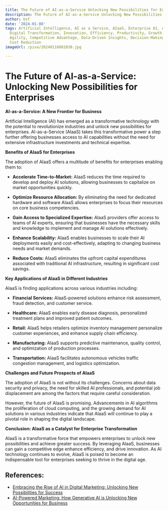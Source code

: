 ```yaml
---
title: The Future of AI-as-a-Service Unlocking New Possibilities for Enterprises
description: The Future of AI-as-a-Service Unlocking New Possibilities for Enterprises
author: Usf
date: '2024-01-08'
tags: Artificial Intelligence, AI as a Service, AIaaS, Enterprise AI, AI for Business,
  Digital Transformation, Innovation, Efficiency, Productivity, Growth, Scalability,
  Agility, Competitive Advantage, Data-Driven Insights, Decision-Making, Automation,
  Cost Reduction
imageUrl: /pixa/20240116081038.jpg

---
```

# The Future of AI-as-a-Service: Unlocking New Possibilities for Enterprises

**AI-as-a-Service: A New Frontier for Business**

Artificial Intelligence (AI) has emerged as a transformative technology with the potential to revolutionize industries  and unlock new possibilities for enterprises. AI-as-a-Service (AIaaS) takes this transformative power a step further offering businesses access  to AI capabilities  without the  need  for extensive infrastructure investments and  technical expertise.

**Benefits of AIaaS for Enterprises**

The  adoption of AIaaS offers a multitude of benefits for enterprises enabling them to:

* **Accelerate Time-to-Market:** AIaaS  reduces the  time required to  develop and  deploy AI solutions,  allowing businesses  to capitalize on  market opportunities quickly.

* **Optimize Resource Allocation:** By  eliminating the need for dedicated hardware and software AIaaS allows enterprises to focus their  resources on core business competencies.

* **Gain Access to Specialized Expertise:**  AIaaS providers offer access to teams of AI experts, ensuring that businesses have the necessary skills and knowledge to implement and  manage  AI  solutions effectively.

* **Enhance Scalability:** AIaaS enables businesses to scale their  AI deployments easily and cost-effectively,  adapting to changing business needs and market demands.

* **Reduce Costs:** AIaaS eliminates the upfront  capital expenditures  associated with traditional AI infrastructure, resulting in significant cost savings.

**Key Applications of AIaaS in Different Industries**

AIaaS is finding applications across various industries including:

* **Financial Services:** AIaaS-powered solutions enhance risk assessment, fraud detection, and customer service.

*  **Healthcare:** AIaaS enables early disease diagnosis, personalized treatment plans and improved patient outcomes.

* **Retail:** AIaaS helps retailers optimize inventory management personalize customer experiences, and enhance supply chain efficiency.

* **Manufacturing:** AIaaS supports predictive maintenance, quality control, and optimization of production processes.

*  **Transportation:** AIaaS facilitates autonomous vehicles traffic congestion management, and logistics optimization.

**Challenges and Future Prospects of AIaaS**

The  adoption of AIaaS is not without  its challenges. Concerns about data security and privacy,  the need for skilled AI professionals, and potential job displacement are among the factors that require careful consideration.

However, the future of AIaaS is promising. Advancements in AI algorithms the proliferation of cloud computing, and the growing demand for AI solutions in various industries indicate  that AIaaS will continue  to play a pivotal role in shaping the digital landscape.

**Conclusion: AIaaS as  a Catalyst for Enterprise Transformation**

AIaaS is a transformative force that  empowers enterprises  to unlock new possibilities and achieve greater success. By leveraging AIaaS,  businesses can gain a competitive edge enhance  efficiency, and  drive innovation. As AI technology continues  to evolve, AIaaS is poised to become an indispensable  tool for enterprises seeking to thrive in  the digital age.

## References:
- [Embracing the Rise of AI in Digital Marketing: Unlocking New Possibilities for Success](https://shehandlesit.com/blog/embracing-the-rise-of-ai-in-digital-marketing-unlocking-new-possibilities-for-success/)
- [AI-Powered Marketing: How Generative AI is Unlocking New Opportunities for Business](https://www.score.org/utah/resource/blog-post/ai-powered-marketing-how-generative-ai-unlocking-new-opportunities-business)
